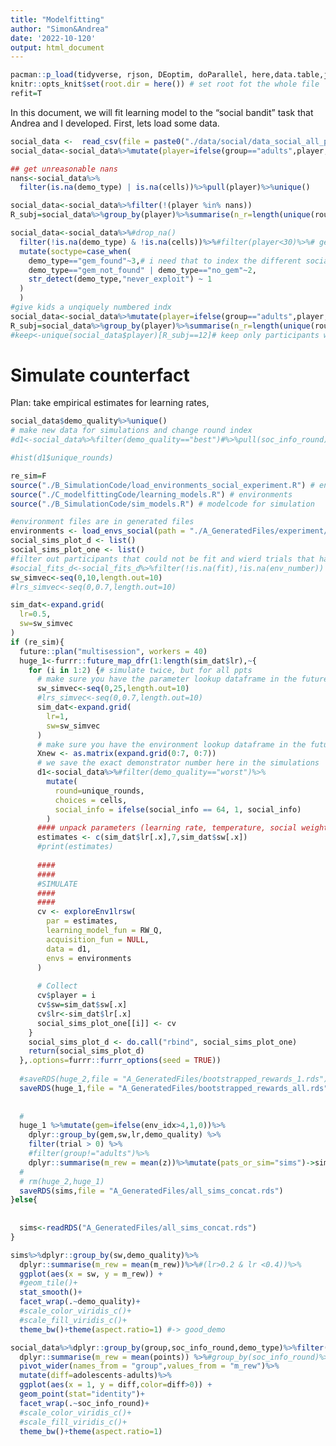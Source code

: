```yaml
---
title: "Modelfitting"
author: "Simon&Andrea"
date: '2022-10-120'
output: html_document
---
```


```r
pacman::p_load(tidyverse, rjson, DEoptim, doParallel, here,data.table,jsonlite,lme4,nnet,rstan,brms)
knitr::opts_knit$set(root.dir = here()) # set root fot the whole file
refit=T
```

In this document, we will fit learning model to the "social bandit" task that Andrea and I developed. 
First, lets load some data.

```r
social_data <-  read_csv(file = paste0("./data/social/data_social_all_participants.csv"))
social_data<-social_data%>%mutate(player=ifelse(group=="adults",player,player+1000))

## get unreasonable nans
nans<-social_data%>%
  filter(is.na(demo_type) | is.na(cells))%>%pull(player)%>%unique()

social_data<-social_data%>%filter(!(player %in% nans))
R_subj=social_data%>%group_by(player)%>%summarise(n_r=length(unique(round)))%>%pull(n_r)

social_data<-social_data%>%#drop_na()
  filter(!is.na(demo_type) & !is.na(cells))%>%#filter(player<30)%>%# get a sub-sample of both adults and adolescents 
  mutate(soctype=case_when(
    demo_type=="gem_found"~3,# i need that to index the different social weight parameters
    demo_type=="gem_not_found" | demo_type=="no_gem"~2,
    str_detect(demo_type,"never_exploit") ~ 1
  )
  )
#give kids a unqiquely numbered indx
social_data<-social_data%>%mutate(player=ifelse(group=="adults",player,player+1000))
R_subj=social_data%>%group_by(player)%>%summarise(n_r=length(unique(round)))%>%pull(n_r)
#keep<-unique(social_data$player)[R_subj==12]# keep only participants who completed all trials


```

# Simulate counterfact

Plan: take empirical estimates for learning rates,


```r
social_data$demo_quality%>%unique()
# make new data for simulations and change round index
#d1<-social_data%>%filter(demo_quality=="best")#%>%pull(soc_info_round)%>%unique()%>%length()

#hist(d1$unique_rounds)
```

```r
re_sim=F
source("./B_SimulationCode/load_environments_social_experiment.R") # environments
source("./C_modelfittingCode/learning_models.R") # environments
source("./B_SimulationCode/sim_models.R") # modelcode for simulation

#environment files are in generated files
environments <- load_envs_social(path = "./A_GeneratedFiles/experiment/")
social_sims_plot_d <- list()
social_sims_plot_one <- list()
#filter out participants that could not be fit and wierd trials that have na values in environments
#social_fits_d<-social_fits_d%>%filter(!is.na(fit),!is.na(env_number))
sw_simvec<-seq(0,10,length.out=10)
#lrs_simvec<-seq(0,0.7,length.out=10)

sim_dat<-expand.grid(
  lr=0.5,
  sw=sw_simvec
)
if (re_sim){
  future::plan("multisession", workers = 40)
  huge_1<-furrr::future_map_dfr(1:length(sim_dat$lr),~{
    for (i in 1:2) {# simulate twice, but for all ppts
      # make sure you have the parameter lookup dataframe in the futures
      sw_simvec<-seq(0,25,length.out=10)
      #lrs_simvec<-seq(0,0.7,length.out=10)
      sim_dat<-expand.grid(
        lr=1,
        sw=sw_simvec
      )
      # make sure you have the environment lookup dataframe in the futures
      Xnew <- as.matrix(expand.grid(0:7, 0:7)) 
      # we save the exact demonstrator number here in the simulations
      d1<-social_data%>%#filter(demo_quality=="worst")%>%
        mutate(
          round=unique_rounds,
          choices = cells,
          social_info = ifelse(social_info == 64, 1, social_info) 
        )
      #### unpack parameters (learning rate, temperature, social weight)
      estimates <- c(sim_dat$lr[.x],7,sim_dat$sw[.x])
      #print(estimates)
      
      ####
      ####
      #SIMULATE
      ####
      ####
      cv <- exploreEnv1lrsw(
        par = estimates,
        learning_model_fun = RW_Q,
        acquisition_fun = NULL,
        data = d1,
        envs = environments
      )
      
      # Collect
      cv$player = i
      cv$sw=sim_dat$sw[.x]
      cv$lr<-sim_dat$lr[.x]
      social_sims_plot_one[[i]] <- cv
    }
    social_sims_plot_d <- do.call("rbind", social_sims_plot_one)
    return(social_sims_plot_d)
  },.options=furrr::furrr_options(seed = TRUE))
  
  #saveRDS(huge_2,file = "A_GeneratedFiles/bootstrapped_rewards_1.rds")
  saveRDS(huge_1,file = "A_GeneratedFiles/bootstrapped_rewards_all.rds")
  
  
  # 
  huge_1 %>%mutate(gem=ifelse(env_idx>4,1,0))%>%
    dplyr::group_by(gem,sw,lr,demo_quality) %>%
    filter(trial > 0) %>%
    #filter(group!="adults")%>%
    dplyr::summarise(m_rew = mean(z))%>%mutate(pats_or_sim="sims")->sims
  # 
  # rm(huge_2,huge_1)
  saveRDS(sims,file = "A_GeneratedFiles/all_sims_concat.rds")
}else{
  
  
  sims<-readRDS("A_GeneratedFiles/all_sims_concat.rds")
}
```







```r

sims%>%dplyr::group_by(sw,demo_quality)%>%
  dplyr::summarise(m_rew = mean(m_rew))%>%#(lr>0.2 & lr <0.4))%>%
  ggplot(aes(x = sw, y = m_rew)) +
  #geom_tile()+
  stat_smooth()+
  facet_wrap(.~demo_quality)+
  #scale_color_viridis_c()+
  #scale_fill_viridis_c()+
  theme_bw()+theme(aspect.ratio=1) #-> good_demo

social_data%>%dplyr::group_by(group,soc_info_round,demo_type)%>%filter(trial==25)%>%
  dplyr::summarise(m_rew = mean(points)) %>%#group_by(soc_info_round)%>%
  pivot_wider(names_from = "group",values_from = "m_rew")%>%
  mutate(diff=adolescents-adults)%>%
  ggplot(aes(x = 1, y = diff,color=diff>0)) +
  geom_point(stat="identity")+
  facet_wrap(.~soc_info_round)+
  #scale_color_viridis_c()+
  #scale_fill_viridis_c()+
  theme_bw()+theme(aspect.ratio=1) 
```
